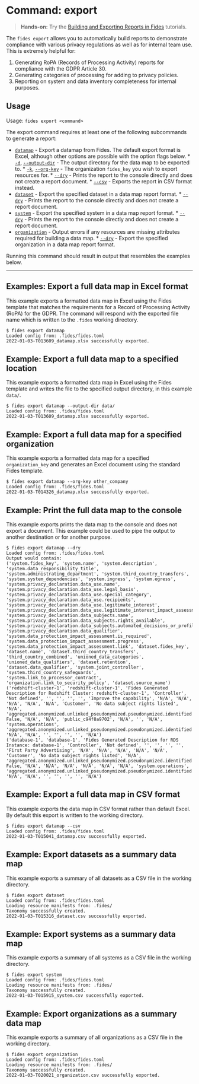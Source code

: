 
# Command: export

> **Hands-on:** Try the [Building and Exporting Reports in Fides](#LINK) tutorials.

The ```fides export``` allows you to automatically build reports to demonstrate compliance with various privacy regulations as well as for internal team use.
This is extremely helpful for:

1. Generating RoPA (Records of Processing Activity) reports for compliance with the GDPR Article 30.
2. Generating categories of processing for adding to privacy policies.
3. Reporting on system and data inventory completeness for internal purposes.

## Usage
Usage: ```fides export <command>```

The export command requires at least one of the following subcommands to generate a report:

* <span class="nx-absolute -nx-mt-20" id="datamap"></span>[```datamap```](#datamap) - Export a datamap from Fides. The default export format is Excel, although other options are possible with the option flags below.
        * <span class="nx-absolute -nx-mt-20" id="d"></span>[```-d```](#d), [```--output-dir```](#d)  - The output directory for the data map to be exported to.
        * <span class="nx-absolute -nx-mt-20" id="k"></span>[```-k```](#k), [```--org-key```](#k)  - The organization ```fides_key``` you wish to export resources for.
        * <span class="nx-absolute -nx-mt-20" id="dry"></span>[```--dry```](#dry) - Prints the report to the console directly and does not create a report document.
        * <span class="nx-absolute -nx-mt-20" id="csv"></span>[```--csv```](#csv) - Exports the report in CSV format instead.
* <span class="nx-absolute -nx-mt-20" id="dataset"></span>[```dataset```](#dataset) - Export the specified dataset in a data map report format.
        * <span class="nx-absolute -nx-mt-20" id="dry"></span>[```--dry```](#dry) - Prints the report to the console directly and does not create a report document.
* <span class="nx-absolute -nx-mt-20" id="system"></span>[```system```](#system) - Export the specified system in a data map report format.
        * <span class="nx-absolute -nx-mt-20" id="dry"></span>[```--dry```](#dry) - Prints the report to the console directly and does not create a report document.
* <span class="nx-absolute -nx-mt-20" id="organization"></span>[```organization```](#organization) - Output errors if any resources are missing attributes required for building a data map.
        * <span class="nx-absolute -nx-mt-20" id="dry"></span>[```--dry```](#dry) - Export the specified organization in a data map report format.

Running this command should result in output that resembles the examples below.

---

## Examples: Export a full data map in Excel format
This example exports a formatted data map in Excel using the Fides template that matches the requirements for a Record of Processing Activity (RoPA) for the GDPR.
The command will respond with the exported file name which is written to the ```.fides``` working directory.

```console
$ fides export datamap
Loaded config from: .fides/fides.toml
2022-01-03-T013609_datamap.xlsx successfully exported.
```

## Example: Export a full data map to a specified location
This example exports a formatted data map in Excel using the Fides template and writes the file to the specified output directory, in this example ```data/```.

```console
$ fides export datamap --output-dir data/
Loaded config from: .fides/fides.toml
2022-01-03-T013609_datamap.xlsx successfully exported.
```

## Example: Export a full data map for a specified organization
This example exports a formatted data map for a specified ```organization_key``` and generates an Excel document using the standard Fides template.

```console
$ fides export datamap --org-key other_company
Loaded config from: .fides/fides.toml
2022-01-03-T014326_datamap.xlsx successfully exported.
```

## Example: Print the full data map to the console
This example exports prints the data map to the console and does not export a document. This example could be used to pipe the output to another destination or for another purpose.

```console
$ fides export datamap --dry
Loaded config from: .fides/fides.toml
Output would contain:
('system.fides_key', 'system.name', 'system.description', 'system.data_responsibility_title', 'system.administrating_department', 'system.third_country_transfers', 'system.system_dependencies', 'system.ingress', 'system.egress', 'system.privacy_declaration.data_use.name', 'system.privacy_declaration.data_use.legal_basis', 'system.privacy_declaration.data_use.special_category', 'system.privacy_declaration.data_use.recipients', 'system.privacy_declaration.data_use.legitimate_interest', 'system.privacy_declaration.data_use.legitimate_interest_impact_assessment', 'system.privacy_declaration.data_subjects.name', 'system.privacy_declaration.data_subjects.rights_available', 'system.privacy_declaration.data_subjects.automated_decisions_or_profiling', 'system.privacy_declaration.data_qualifier', 'system.data_protection_impact_assessment.is_required', 'system.data_protection_impact_assessment.progress', 'system.data_protection_impact_assessment.link', 'dataset.fides_key', 'dataset.name', 'dataset.third_country_transfers', 'third_country_combined', 'unioned_data_categories', 'unioned_data_qualifiers', 'dataset.retention', 'dataset.data_qualifier', 'system.joint_controller', 'system.third_country_safeguards', 'system.link_to_processor_contract', 'organization.link_to_security_policy', 'dataset.source_name')
('redshift-cluster-1', 'redshift-cluster-1', 'Fides Generated Description for Redshift Cluster: redshift-cluster-1', 'Controller', 'Not defined', '', '', '', '', 'Improve the capability', 'N/A', 'N/A', 'N/A', 'N/A', 'N/A', 'Customer', 'No data subject rights listed', 'N/A', 'aggregated.anonymized.unlinked_pseudonymized.pseudonymized.identified', False, 'N/A', 'N/A', 'public_c94f8a9702', 'N/A', '', 'N/A', 'system.operations', 'aggregated.anonymized.unlinked_pseudonymized.pseudonymized.identified', 'N/A', 'N/A', '', '', '', '', 'N/A')
('database-1', 'database-1', 'Fides Generated Description for RDS Instance: database-1', 'Controller', 'Not defined', '', '', '', '', 'First Party Advertising', 'N/A', 'N/A', 'N/A', 'N/A', 'N/A', 'Customer', 'No data subject rights listed', 'N/A', 'aggregated.anonymized.unlinked_pseudonymized.pseudonymized.identified', False, 'N/A', 'N/A', 'N/A', 'N/A', 'N/A', 'N/A', 'system.operations', 'aggregated.anonymized.unlinked_pseudonymized.pseudonymized.identified', 'N/A', 'N/A', '', '', '', '', 'N/A')
```
## Example: Export a full data map in CSV format
This example exports the data map in CSV format rather than default Excel. By default this export is written to the working directory.

```console
$ fides export datamap --csv
Loaded config from: .fides/fides.toml
2022-01-03-T015041_datamap.csv successfully exported.
```

## Example: Export datasets as a summary data map
This example exports a summary of all datasets as a CSV file in the working directory.

```console
$ fides export dataset
Loaded config from: .fides/fides.toml
Loading resource manifests from: .fides/
Taxonomy successfully created.
2022-01-03-T015316_dataset.csv successfully exported.
```

## Example: Export systems as a summary data map
This example exports a summary of all systems as a CSV file in the working directory.

```console
$ fides export system
Loaded config from: .fides/fides.toml
Loading resource manifests from: .fides/
Taxonomy successfully created.
2022-01-03-T015915_system.csv successfully exported.
```

## Example: Export organizations as a summary data map
This example exports a summary of all organizations as a CSV file in the working directory.

```console
$ fides export organization
Loaded config from: .fides/fides.toml
Loading resource manifests from: .fides/
Taxonomy successfully created.
2022-01-03-T020021_organization.csv successfully exported.
```